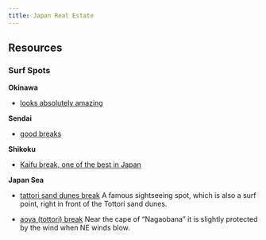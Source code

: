 ```yaml
---
title: Japan Real Estate
---
```


## Resources


### Surf Spots

**Okinawa**

- [looks absolutely amazing](https://www.japansurf.com/surf-area/okinawa/)

**Sendai**

- [good breaks](https://www.japansurf.com/surf-area/sendai/)

**Shikoku**

- [Kaifu break, one of the best in Japan](https://www.google.com/maps/place/33%C2%B035'39.3%22N+134%C2%B021'47.3%22E/@35.5876694,135.3343459,1706640m/data=!3m1!1e3!4m4!3m3!8m2!3d33.59425!4d134.3631389?entry=ttu)

**Japan Sea**

- [tattori sand dunes break](https://www.google.com/maps/place/35%C2%B032'51.0%22N+134%C2%B014'04.4%22E/@35.2943633,134.2644238,6.88z/data=!4m4!3m3!8m2!3d35.5475!4d134.2345556?entry=ttu)
A famous sightseeing spot, which is also a surf point, right in front of the Tottori sand dunes.

- [aoya (tottori) break](https://www.google.com/maps/place/35%C2%B031'29.7%22N+133%C2%B059'56.9%22E/@35.5249167,133.9991389,17z/data=!4m4!3m3!8m2!3d35.5249167!4d133.9991389?entry=ttu)
Near the cape of "Nagaobana" it is slightly protected by the wind when NE winds blow.